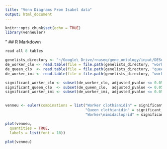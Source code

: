 ```yaml
---
title: "Venn Diagrams From Isabel data"
output: html_document
---
```


```r
knitr::opts_chunk$set(echo = TRUE)
library(venneuler)
```
"
## R Markdown


```r
read all 8 tables

genelists_directory <- "~/Google\ Drive/rnaseq/gene_ontology/input/DESeq"
de_worker_clo <- read.table(file = file.path(genelists_directory, "worker/wald_clo/de_genes_for_topGO.txt"), head=TRUE)
de_queen_clo  <- read.table(file = file.path(genelists_directory, "queen/de_genes_for_topGO.txt"), head=TRUE)
de_worker_imi <- read.table(file = file.path(genelists_directory, "worker/wald_imi/de_genes_for_topGO.txt"), head=TRUE)

significant_worker_clo <- subset(de_worker_clo, adjusted_pvalue <= 0.05)$locus
significant_queen_clo  <- subset(de_queen_clo,  adjusted_pvalue <= 0.05)$locus
significant_worker_imi <- subset(de_worker_imi, adjusted_pvalue <= 0.05)$locus
  

venneu <- euler(combinations = list("Worker clothianidin" = significant_worker_clo, 
                                    "Queen clothianidin" = significant_queen_clo, 
                                    "Worker\nimidacloprid" = significant_worker_imi ))

plot(venneu,
  quantities = TRUE,
  labels = list(font = 18))
  
plot(venneu)
```
